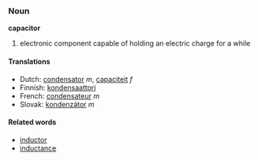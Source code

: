 ===Noun===
'''capacitor'''

# electronic component capable of holding an electric charge for a while

====Translations====
*Dutch: [[condensator]] ''m'', [[capaciteit]] ''f''
*Finnish: [[kondensaattori]]
*French: [[condensateur]] ''m''
*Slovak: [[kondenzátor]] ''m''

====Related words====

*[[inductor]]
*[[inductance]]
